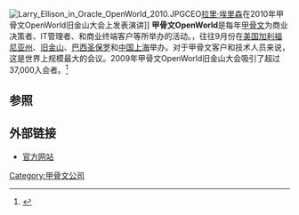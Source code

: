[[File:Larry_Ellison_in_Oracle_OpenWorld_2010.JPG|thumb]]CEO[[拉里·埃里森|拉里·埃里森]]在2010年甲骨文OpenWorld旧金山大会上发表演讲]]
'''甲骨文OpenWorld'''是每年[[甲骨文公司|甲骨文]]为商业决策者、IT管理者、和商业终端客户等所举办的活动。，往往9月份在[[美国|美国]][[加利福尼亚州|加利福尼亚州]]、[[旧金山|旧金山]]、[[巴西|巴西]][[圣保罗|圣保罗]]和[[中国|中国]][[上海|上海]]举办。对于甲骨文客户和技术人员来说，这是世界上规模最大的会议。2009年甲骨文OpenWorld旧金山大会吸引了超过37,000入会者。<ref>{{cite web |title=Sustainability draws visitors to Portland |url=http://www.sustainablebusinessoregon.com/articles/2010/09/sustainability_draws_visitors_to_portland.html |work=Sustainable Business Oregon |date=September 20, 2010 |last=Culverwell |first=Wendy |accessdate=2013-07-21 |archive-date=2013-08-01 |archive-url=https://web.archive.org/web/20130801111142/http://sustainablebusinessoregon.com/articles/2010/09/sustainability_draws_visitors_to_portland.html |dead-url=no }}</ref>

== 参照 ==
{{Reflist}}

== 外部链接 ==
*[http://www.oracle.com/openworld 官方网站] {{Wayback|url=http://www.oracle.com/openworld |date=20090802141602 }}
[[Category:甲骨文公司|Category:甲骨文公司]]


{{stub}}